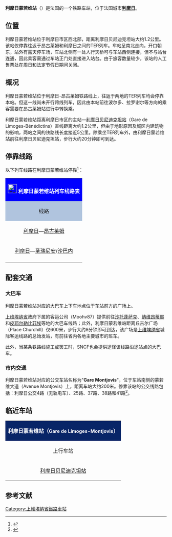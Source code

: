 {{Infobox station
| name          =[[File:Sncf-logo.svg|32x32px]]利摩日蒙若维站<br>Gare de Limoges-Montjovis
| type          = [[法国铁路|法国铁路]]
| image = File:Limont1.jpg
|image_caption = 利摩日蒙若维站（2009年）
| address       = {{FRA}}[[上维埃纳省|上维埃纳省]][[利摩日|利摩日]]
| latd          = 45
| latm          = 50
| lats          = 18
| latNS         = N
| longd         = 1
| longm         = 15
| longs         = 05
| longEW        = E
| operator = [[File:Sncf-logo.svg|32x32px]]
| coordinates_display = yes
| iso_region    = FR
| line          = 
* [[利摩日-昂古莱姆铁路|利摩日-昂古莱姆铁路]]
| platform      = 2
| tracks        = 3
| elevation = 290米
| opened        = 1875年4月26日
| rebuilt =
| status = 使用中
| closed        = 
| passengers= 约1.7万人次<ref>{{Cite web|url=https://ressources.data.sncf.com/explore/dataset/frequentation-gares/?sort=voyageurs_2014&q=limoges|title=Fréquentation en gares|accessdate=2016-11-06|author=SNCF|date=|language=法语|publisher=SNCF Open Data|archive-date=2016-11-11|archive-url=https://web.archive.org/web/20161111062431/https://ressources.data.sncf.com/explore/dataset/frequentation-gares/?sort=voyageurs_2014&q=limoges|dead-url=no}}</ref>
| pass_year= 2015年
| station_type = 客运车站
| connections = 
* 利摩日城市公共交通
* 上维埃纳省城际客运
| route_map =
| map_locator   = 
| note =
}}

'''利摩日蒙若维站'''（{{lang-fr|Gare de Limoges-Montjovis}}）是法国的一个铁路车站，位于法国城市'''[[利摩日|利摩日]]'''。

==位置==

利摩日蒙若维站位于利摩日市区西北部，距离利摩日贝尼迪克坦站大约1.2公里。该站仅停靠往返于昂古莱姆和利摩日之间的TER列车。车站呈南北走向，开口朝东，站外有露天停车场，车站北侧有一处人行天桥可与车站西侧连接，但不与站台连通，因此乘客需通过车站正门处直接进入站台。由于旅客数量较少，该站的人工售票处在周日和法定节假日期间关闭。

==概况==

利摩日蒙若维站位于利摩日-昂古莱姆铁路线上，往返于两地的TER列车均会停靠本站。但这一线尚未开行跨线列车，因此由本站前往波尔多、拉罗谢尔等方向的乘客需要在昂古莱姆站进行中转换乘。

利摩日蒙若维站距离利摩日市区的主站—[[利摩日贝尼迪克坦站|利摩日贝尼迪克坦站]]（Gare de Limoges-Bénédictins）直线距离大约1.2公里，但由于地形原因及城区内建筑物的影响，两站之间的铁路线长度接近5公里。除乘坐TER列车外，由利摩日蒙若维站前往利摩日贝尼迪克坦站，步行大约20分钟即可到达。

== 停靠线路 ==

{{动态列表|最后更新时间：2016年6月9日。本章节内容仅供参考，不排除临时性的变更。欢迎修正和补充}}

以下列车线路在利摩日蒙若维站停靠<ref>{{Cite web|url=http://cdn.ter.sncf.com/medias/PDF/limousin/FH03_12_06_4_09_2016_Passocean_tcm61-85253_tcm61-85161.pdf|title=利摩日-昂古莱姆线路列车时刻表|accessdate=2016-06-09|author=SNCF|date=|language=法语|publisher=TER Limousin}}{{Dead link|date=2018年9月 |bot=InternetArchiveBot |fix-attempted=yes }}</ref>：

{| class="wikitable mw-collapsible" 
|colspan="5" style="background:#0000FF" align="center" |[[File:Sncf-logo.svg|28x28px]] <font color=#FFFFFF>'''利摩日蒙若维站列车线路表'''</font>
|-
!style="background:#B0C4DE"| 线路
!style="background:#B0C4DE"|车种
!style="background:#B0C4DE"|上一站
!style="background:#B0C4DE"|下一站
!style="background:#B0C4DE"|大致运行频率{{noteTag|name=noteA}}
|-
|[[利摩日贝尼迪克坦站|利摩日]]—[[昂古莱姆站|昂古莱姆]]
| rowspan="2" align="center"|[[File:Logo_TER.svg|37x37px]]
|[[利摩日贝尼迪克坦站|利摩日贝尼迪克坦]]
|[[维埃纳河畔埃克斯站|维埃纳河畔埃克斯]]
|每天5趟左右
|-
|[[利摩日贝尼迪克坦站|利摩日]]—[[圣瑞尼安站|圣瑞尼安]]/[[沙巴内站|沙巴内]]
|[[利摩日贝尼迪克坦站|利摩日贝尼迪克坦]]
|[[维埃纳河畔埃克斯站|维埃纳河畔埃克斯]]
|每天1~2趟
|-
|colspan="5" style="background:#FFFFFF"|{{noteFoot|1=
{{noteTag|name=noteA|1=在本栏中，往返1次为"1趟"；除特别标明外，其数据仅工作日有效，周末及节假日列车数量可能会减少或停运}}
}}
|}

==配套交通==

===大巴车===

利摩日蒙若维站对应的大巴车上下车地点位于车站前方的广场上。

[[上维埃纳省|上维埃纳省]]政府下属的客运公司（Moohv87）提供前往[[沙托蓬萨克|沙托蓬萨克]]、[[纳维昂蒂耶|纳维昂蒂耶]]和[[皮耶尔勒比菲埃|皮耶尔勒比菲埃]]等地的大巴车线路；此外，利摩日蒙若维站距离丘吉尔广场（Place Churchill）仅600米，步行大约8分钟即可到达，该广场是[[上维埃纳省|上维埃纳省]]城际客运线路的总始发站，有前往省内各地主要城市的班车。

此外，当某条铁路线施工或罢工时，SNCF也会提供途径该线路沿途站点的大巴车。

===市内交通===

利摩日蒙若维站对应的公交车站名称为"'''Gare Montjovis'''"，位于车站南侧的蒙若维大道（Avenue Montjovis）上，距离车站大约200米。停靠该站的公交线路包括：利摩日公交4路（无轨电车）、25路、37路、38路和41路<ref>{{Cite web|url=http://www.stcl.fr/tcl/uploads/File/Plan/2015-2016/Plan%20Sch%C3%A9matique.pdf|title=利摩日市区公交线路地图查询|accessdate=2016-06-09|author=STCL（利摩日城市公共交通公司）|date=|language=法语|publisher=STCL|archive-date=2016-01-22|archive-url=https://web.archive.org/web/20160122194702/http://www.stcl.fr/tcl/uploads/File/Plan/2015-2016/Plan%20Sch%C3%A9matique.pdf|dead-url=no}}</ref>。

==临近车站==

{|class="wikitable mw-collapsible" style="margin: 0 auto; width:42em;"
|colspan="3"  style="background:#082567" align="center"|<font color=#FFFFFF>'''利摩日蒙若维站（<span style="font-size:11pt;">Gare de Limoges-Montjovis</span>）'''</font>
|-
!上行车站
!线路
!下行车站
|-
|align="center" |[[利摩日贝尼迪克坦站|利摩日贝尼迪克坦站]]
|align="center" |'''[[利摩日-昂古莱姆铁路|利摩日-昂古莱姆铁路]]'''
|align="center" |[[埃克斯-维埃纳站|埃克斯-维埃纳站]]
|}

== 参考文献 ==
{{Reflist}}

[[Category:上維埃納省鐵路車站|Category:上維埃納省鐵路車站]]